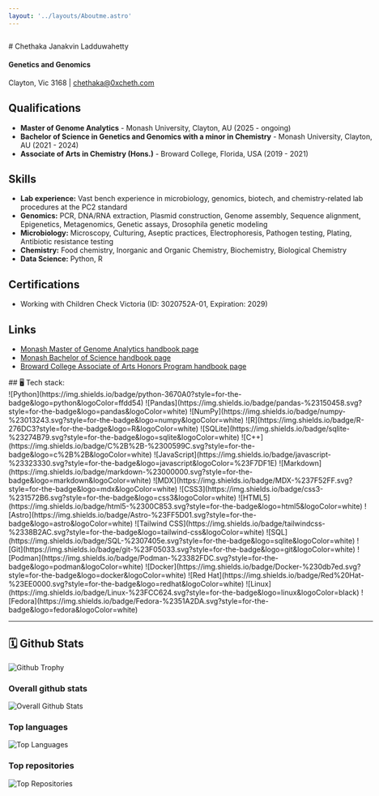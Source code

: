 ```yaml
---
layout: '../layouts/Aboutme.astro' 
---
```


<div class="centerbox">
<div class="rowbox" style="gap:2em;margin: 2em 0em;">
<div class='box' style="width: 720px;">
<div class="leftbox">
# Chethaka Janakvin Ladduwahetty

#### **Genetics and Genomics**

Clayton, Vic 3168 | [chethaka@0xcheth.com](mailto:chethaka@0xcheth.com)



## Qualifications

- **Master of Genome Analytics** - Monash University, Clayton, AU (2025 - ongoing)
- **Bachelor of Science in Genetics and Genomics with a minor in Chemistry** - Monash University, Clayton, AU (2021 - 2024)
- **Associate of Arts in Chemistry (Hons.)** - Broward College, Florida, USA (2019 - 2021)

## Skills

- **Lab experience:** Vast bench experience in microbiology, genomics, biotech, and chemistry-related lab procedures at the PC2 standard
- **Genomics:** PCR, DNA/RNA extraction, Plasmid construction, Genome assembly, Sequence alignment, Epigenetics, Metagenomics, Genetic assays, Drosophila genetic modeling
- **Microbiology:** Microscopy, Culturing, Aseptic practices, Electrophoresis, Pathogen testing, Plating, Antibiotic resistance testing
- **Chemistry:** Food chemistry, Inorganic and Organic Chemistry, Biochemistry, Biological Chemistry
- **Data Science:** Python, R

## Certifications

- Working with Children Check Victoria (ID: 3020752A-01, Expiration: 2029)

## Links

- [Monash Master of Genome Analytics handbook page](https://handbook.monash.edu/current/courses/S6005)
- [Monash Bachelor of Science handbook page](https://handbook.monash.edu/2021/courses/s2000?year=2021)
- [Broward College Associate of Arts Honors Program handbook page](https://catalog.broward.edu/programs-study/associate-arts-honors/)
</div>
</div>

<div class='box' style="width: 720px;">
## 🖥️ Tech stack:

<div>
    ![Python](https://img.shields.io/badge/python-3670A0?style=for-the-badge&logo=python&logoColor=ffdd54)
    ![Pandas](https://img.shields.io/badge/pandas-%23150458.svg?style=for-the-badge&logo=pandas&logoColor=white)
    ![NumPy](https://img.shields.io/badge/numpy-%23013243.svg?style=for-the-badge&logo=numpy&logoColor=white)
    ![R](https://img.shields.io/badge/R-276DC3?style=for-the-badge&logo=R&logoColor=white)
    ![SQLite](https://img.shields.io/badge/sqlite-%23274B79.svg?style=for-the-badge&logo=sqlite&logoColor=white)
    ![C++](https://img.shields.io/badge/C%2B%2B-%2300599C.svg?style=for-the-badge&logo=c%2B%2B&logoColor=white)
    ![JavaScript](https://img.shields.io/badge/javascript-%23323330.svg?style=for-the-badge&logo=javascript&logoColor=%23F7DF1E)
    ![Markdown](https://img.shields.io/badge/markdown-%23000000.svg?style=for-the-badge&logo=markdown&logoColor=white)
    ![MDX](https://img.shields.io/badge/MDX-%237F52FF.svg?style=for-the-badge&logo=mdx&logoColor=white)
    ![CSS3](https://img.shields.io/badge/css3-%231572B6.svg?style=for-the-badge&logo=css3&logoColor=white)
    ![HTML5](https://img.shields.io/badge/html5-%2300C853.svg?style=for-the-badge&logo=html5&logoColor=white)
    ![Astro](https://img.shields.io/badge/Astro-%23FF5D01.svg?style=for-the-badge&logo=astro&logoColor=white)
    ![Tailwind CSS](https://img.shields.io/badge/tailwindcss-%2338B2AC.svg?style=for-the-badge&logo=tailwind-css&logoColor=white)
    ![SQL](https://img.shields.io/badge/SQL-%2307405e.svg?style=for-the-badge&logo=sqlite&logoColor=white)
    ![Git](https://img.shields.io/badge/git-%23F05033.svg?style=for-the-badge&logo=git&logoColor=white)
    ![Podman](https://img.shields.io/badge/Podman-%23382FDC.svg?style=for-the-badge&logo=podman&logoColor=white)
    ![Docker](https://img.shields.io/badge/Docker-%230db7ed.svg?style=for-the-badge&logo=docker&logoColor=white)
    ![Red Hat](https://img.shields.io/badge/Red%20Hat-%23EE0000.svg?style=for-the-badge&logo=redhat&logoColor=white)
    ![Linux](https://img.shields.io/badge/Linux-%23FCC624.svg?style=for-the-badge&logo=linux&logoColor=black)
    ![Fedora](https://img.shields.io/badge/Fedora-%2351A2DA.svg?style=for-the-badge&logo=fedora&logoColor=white)
</div>

---

## 🗓️ Github Stats

![Github Trophy](https://github-profile-trophy.vercel.app/?username=0xcheth&theme=discord&no-frame=true&margin-w=4)

### Overall github stats
![Overall Github Stats](https://github-readme-stats.vercel.app/api?username=0xcheth&rank_icon=github&hide=contribs,prs&show_icons=true&bg_color=00000000&text_color=000000&hide_border=true&include_all_commits=true&hide_title=true)

### Top languages
![Top Languages](https://github-readme-stats.vercel.app/api/top-langs/?username=0xcheth&bg_color=00000000&hide_border=true&text_color=000000&icon_color=7289da&ring_color=7289da&hide_title=true)

### Top repositories
![Top Repositories](https://github-contributor-stats.vercel.app/api?username=0xcheth&limit=5&bg_color=00000000&hide_border=true&text_color=000000&combine_all_yearly_contributions=true&hide_title=true)

</div>
</div>
</div>